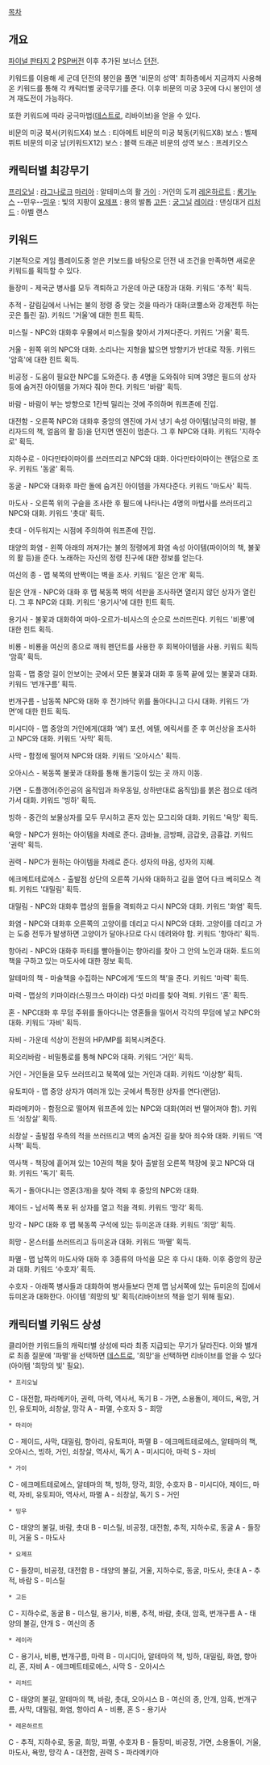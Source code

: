 [[목차]]

== 개요 ==
[[파이널 판타지 2]] [[PSP]]버전 이후 추가된 보너스 [[던전]].

키워드를 이용해 세 군데 던전의 봉인을 풀면 '비문의 성역' 최하층에서 지금까지 사용해온 키워드를 통해 각 캐릭터별 궁극무기를 준다. 이후 비문의 미궁 3곳에 다시 봉인이 생겨 재도전이 가능하다.

또한 키워드에 따라 궁극마법([[데스트로]], 리바이브)을 얻을 수 있다.

비문의 미궁 북서(키워드X4)
보스 : 티아메트 
비문의 미궁 북동(키워드X8)
보스 : 벨제뷔트
비문의 미궁 남(키워드X12)
보스 : 블랙 드래곤
비문의 성역
보스 : 프레키오스

== 캐릭터별 최강무기 ==
[[프리오닐]] : [[라그나로크]]
[[마리아(파이널 판타지 2)|마리아]] : 알테미스의 활
[[가이]] : 거인의 도끼
[[레온하르트]] : [[롱기누스]]
--민우--[[밍우]] : 빛의 지팡이
[[요제프]] : 용의 발톱
[[고든]] : [[궁그닐]]
[[레이라]] : 댄싱대거
[[리처드]] : 아벨 랜스

== 키워드 ==
기본적으로 게임 플레이도중 얻은 키보드를 바탕으로 던전 내 조건을 만족하면 새로운 키워드를 획득할 수 있다.

들장미 - 제국군 병사를 모두 격퇴하고 가운데 아군 대장과 대화. 키워드 '추적' 획득.

추적 - 갈림길에서 나뉘는 불의 정령 중 맞는 것을 따라가 대화(코뿔소와 강제전투 하는 곳은 틀린 길). 키워드 '거울'에 대한 힌트 획득. 

미스릴 - NPC와 대화후 우물에서 미스릴을 찾아서 가져다준다. 키워드 '거울' 획득.

거울 - 왼쪽 위의 NPC와 대화. 소리나는 지형을 밟으면 방향키가 반대로 작동. 키워드 '암흑'에 대한 힌트 획득.

비공정 - 도움이 필요한 NPC를 도와준다. 총 4명을 도와줘야 되며 3명은 필드의 상자등에 숨겨진 아이템을 가져다 줘야 한다. 키워드 '바람' 획득.

바람 - 바람이 부는 방향으로 1칸씩 밀리는 것에 주의하며 워프존에 진입.

대전함 - 오른쪽 NPC와 대화후 중앙의 엔진에 가서 냉기 속성 아이템(남극의 바람, 블리자드의 책, 얼음의 활 등)을 던지면 엔진이 멈춘다. 그 후 NPC와 대화. 키워드 '지하수로' 획득.

지하수로 - 아다만타이마이를 쓰러뜨리고 NPC와 대화. 아다만타이마이는 랜덤으로 조우. 키워드 '동굴' 획득.

동굴 - NPC와 대화후 파란 돌에 숨겨진 아이템을 가져다준다. 키워드 '마도사' 획득.

마도사 - 오른쪽 위의 구슬을 조사한 후 필드에 나타나는 4명의 마법사를 쓰러뜨리고 NPC와 대화. 키워드 '촛대' 획득.

촛대 - 어두워지는 시점에 주의하여 워프존에 진입.

태양의 화염 - 왼쪽 아래의 꺼져가는 불의 정령에게 화염 속성 아이템(파이어의 책, 불꽃의 활 등)을 준다. 노래하는 자신의 정령 친구에 대한 정보를 얻는다. 

여신의 종 - 맵 북쪽의 반짝이는 벽을 조사. 키워드 '짙은 안개' 획득. 

짙은 안개 - NPC와 대화 후 맵 북동쪽 벽의 석판을 조사하면 열리지 않던 상자가 열린다. 그 후 NPC와 대화. 키워드 '용기사'에 대한 힌트 획득. 

용기사 - 불꽃과 대화하여 마야-오르가-비샤스의 순으로 쓰러뜨린다. 키워드 '비룡'에 대한 힌트 획득.

비룡 - 비룡을 여신의 종으로 깨워 펜던트를 사용한 후 회복아이템을 사용. 키워드 획득 ‘암흑’ 획득.

암흑 - 맵 중앙 길이 안보이는 곳에서 모든 불꽃과 대화 후 동쪽 끝에 있는 불꽃과 대화. 키워드 ‘번개구름’ 획득.

번개구름 - 남동쪽 NPC와 대화 후 전기바닥 위를 돌아다니고 다시 대화. 키워드 ‘가면’에 대한 힌트 획득.

미시디아 - 맵 중앙의 거인에게(대화 ‘예’) 포션, 에텔, 에릭서를 준 후 여신상을 조사하고 NPC와 대화. 키워드 ‘사막’ 획득.

사막 - 함정에 떨어져 NPC와 대화. 키워드 ‘오아시스' 획득.

오아시스 - 북동쪽 불꽃과 대화를 통해 돌기둥이 있는 곳 까지 이동. 

가면 - 도플갱어(주인공의 움직임과 좌우동일, 상하반대로 움직임)를 붉은 점으로 데려가서 대화. 키워드 '빙하' 획득.

빙하 - 중간의 보물상자를 모두 무시하고 혼자 있는 모그리와 대화. 키워드 '욕망' 획득.

욕망 - NPC가 원하는 아이템을 차례로 준다. 금바늘, 금방패, 금갑옷, 금흉갑. 키워드 '권력' 획득.

권력 - NPC가 원하는 아이템을 차례로 준다. 성자의 마음, 성자의 지혜.

에크메트테로에스 - 출발점 상단의 오른쪽 기사와 대화하고 길을 열어 다크 베히모스 격퇴. 키워드 '대밀림' 획득.

대밀림 - NPC와 대화후 맵상의 웜들을 격퇴하고 다시 NPC와 대화. 키워드 '화염' 획득.

화염 - NPC와 대화후 오른쪽의 고양이를 데리고 다시 NPC와 대화. 고양이를 데리고 가는 도중 전투가 발생하면 고양이가 달아나므로 다시 데려와야 함. 키워드 '항아리' 획득.

항아리 - NPC와 대화후 파티를 빨아들이는 항아리를 찾아 그 안의 노인과 대화. 토드의 책을 구하고 있는 마도사에 대한 정보 획득.

알테마의 책 - 마술책을 수집하는 NPC에게 ‘토드의 책’을 준다. 키워드 '마력' 획득.

마력 - 맵상의 키마이라(스핑크스 마이라) 다섯 마리를 찾아 격퇴. 키워드 '혼' 획득.

혼 - NPC대화 후 무덤 주위를 돌아다니는 영혼들을 밀어서 각각의 무덤에 넣고 NPC와 대화. 키워드 '자비' 획득.

자비 - 가운데 석상이 전원의 HP/MP를 회복시켜준다.

회오리바람 - 비밀통로를 통해 NPC와 대화. 키워드 ‘거인’ 획득.

거인 - 거인들을 모두 쓰러뜨리고 북쪽에 있는 거인과 대화. 키워드 ‘이상향’ 획득.

유토피아 - 맵 중앙 상자가 여러개 있는 곳에서 특정한 상자를 연다(랜덤).

파라메키아 - 함정으로 떨어져 워프존에 있는 NPC와 대화(여러 번 떨어져야 함). 키워드 ‘쇠창살’ 획득.

쇠창살 - 출발점 우측의 적을 쓰러뜨리고 벽의 숨겨진 길을 찾아 죄수와 대화. 키워드 '역사책' 획득.

역사책 - 책장에 흩어져 있는 10권의 책을 찾아 출발점 오른쪽 책장에 꽂고 NPC와 대화. 키워드 '독기' 획득.

독기 - 돌아다니는 영혼(3개)을 찾아 격퇴 후 중앙의 NPC와 대화.

제이드 - 남서쪽 폭포 뒤 상자를 열고 적을 격퇴. 키워드 ‘망각’ 획득.

망각 - NPC 대화 후 맵 북동쪽 구석에 있는 듀미온과 대화. 키워드 ‘희망’ 획득.

희망 - 몬스터를 쓰러뜨리고 듀미온과 대화. 키워드 ‘파멸’ 획득.

파멸 - 맵 남쪽의 마도사와 대화 후 3종류의 마석을 모은 후 다시 대화. 이후 중앙의 장군과 대화. 키워드 ‘수호자’ 획득.

수호자 - 아래쪽 병사들과 대화하여 병사들보다 먼제 맵 남서쪽에 있는 듀미온의 집에서 듀미온과 대화한다. 아이템 '희망의 빛' 획득(리바이브의 책을 얻기 위해 필요).

== 캐릭터별 키워드 상성 ==
클리어한 키워드들의 캐릭터별 상성에 따라 최종 지급되는 무기가 달라진다. 이와 별개로 최종 질문에 '파멸'을 선택하면 [[데스트로]], '희망'을 선택하면 리바이브를 얻을 수 있다(아이템 '희망의 빛' 필요).

 * 프리오닐
C - 대전함, 파라메키아, 권력, 마력, 역사서, 독기
B - 가면, 소용돌이, 제이드, 욕망, 거인, 유토피아, 쇠창살, 망각
A - 파멸, 수호자
S - 희망

 * 마리아
C - 제이드, 사막, 대밀림, 항아리, 유토피아, 파멸
B - 에크메트테로에스, 알테마의 책, 오아시스, 빙하, 거인, 쇠창살, 역사서, 독기
A - 미시디아, 마력
S - 자비

 * 가이
C - 에크메트테로에스, 알테마의 책, 빙하, 망각, 희망, 수호자
B - 미시디아, 제이드, 마력, 자비, 유토피아, 역사서, 파멸
A - 쇠창살, 독기
S - 거인

 * 밍우
C - 태양의 불길, 바람, 촛대
B - 미스릴, 비공정, 대전함, 추적, 지하수로, 동굴
A - 들장미, 거울
S - 마도사

 * 요제프
C - 들장미, 비공정, 대전함
B - 태양의 불길, 거울, 지하수로, 동굴, 마도사, 촛대
A - 추적, 바람
S - 미스릴

 * 고든
C - 지하수로, 동굴
B - 미스릴, 용기사, 비룡, 추적, 바람, 촛대, 암흑, 번개구름
A - 태양의 불길, 안개
S - 여신의 종

 * 레이라
C - 용기사, 비룡, 번개구름, 마력
B - 미시디아, 알테마의 책, 빙하, 대밀림, 화염, 항아리, 혼, 자비
A - 에크메트테로에스, 사막
S - 오아시스

 * 리처드
C - 태양의 불길, 알테마의 책, 바람, 촛대, 오아시스
B - 여신의 종, 안개, 암흑, 번개구름, 사막, 대밀림, 화염, 항아리
A - 비룡, 혼
S - 용기사

 * 레온하르트
C - 추적, 지하수로, 동굴, 희망, 파멸, 수호자
B - 들장미, 비공정, 가면, 소용돌이, 거울, 마도사, 욕망, 망각
A - 대전함, 권력
S - 파라메키아
